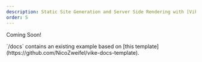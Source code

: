 ```yaml
---
description: Static Site Generation and Server Side Rendering with [Vike](https://vike.dev/)
order: 5
---
```


Coming Soon!

<Info>
  `/docs` contains an existing example based on [this
  template](https://github.com/NicoZweifel/vike-docs-template).
</Info>
